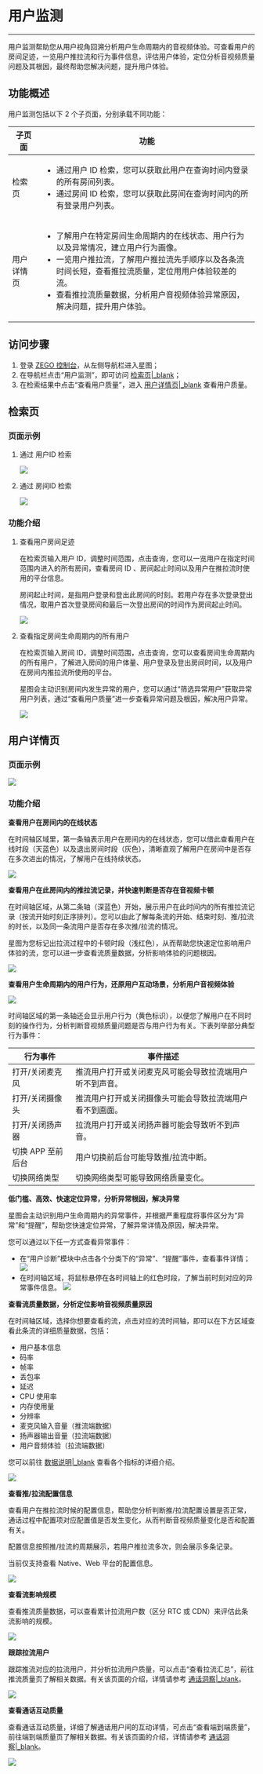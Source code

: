 # 用户监测

- - -
用户监测帮助您从用户视角回溯分析用户生命周期内的音视频体验。可查看用户的房间足迹，一览用户推拉流和行为事件信息，评估用户体验，定位分析音视频质量问题及其根因，最终帮助您解决问题，提升用户体验。

## 功能概述

用户监测包括以下 2 个子页面，分别承载不同功能：

|子页面|功能|
|--|--|
|检索页|<ul><li>通过用户 ID 检索，您可以获取此用户在查询时间内登录的所有房间列表。</li><li>通过房间 ID 检索，您可以获取此房间在查询时间内的所有登录用户列表。</li></ul>|
|用户详情页|<ul><li>了解用户在特定房间生命周期内的在线状态、用户行为以及异常情况，建立用户行为画像。</li><li>一览用户推拉流，了解用户推拉流先手顺序以及各条流时间长短，查看推拉流质量，定位用用户体验较差的流。</li><li>查看推拉流质量数据，分析用户音视频体验异常原因，解决问题，提升用户体验。</li></ul>|


## 访问步骤
1. 登录 [ZEGO 控制台](https://console.zego.im)，从左侧导航栏进入星图；
2. 在导航栏点击“用户监测”，即可访问 [检索页\|_blank](#检索页)；
3. 在检索结果中点击“查看用户质量”，进入 [用户详情页\|_blank](#用户详情页) 查看用户质量。

## 检索页

### 页面示例
1. 通过 用户ID 检索

    <Frame width="512" height="auto" caption=""><Frame width="512" height="auto" caption=""><img src="https://storage.zego.im/sdk-doc/Pics/Prism/jiansuo_yonghuID.png" /></Frame></Frame>

2. 通过 房间ID 检索

    <Frame width="512" height="auto" caption=""><Frame width="512" height="auto" caption=""><img src="https://storage.zego.im/sdk-doc/Pics/Prism/jiansuo_fangjianID.png" /></Frame></Frame>

### 功能介绍
1. 查看用户房间足迹

    在检索页输入用户 ID，调整时间范围，点击查询，您可以一览用户在指定时间范围内进入的所有房间，查看房间 ID 、房间起止时间以及用户在推拉流时使用的平台信息。

    <Note title="Note">

    房间起止时间，是指用户登录和登出此房间的时刻。若用户存在多次登录登出情况，取用户首次登录房间和最后一次登出房间的时间作为房间起止时间。
    </Note>

    <Frame width="512" height="auto" caption=""><Frame width="512" height="auto" caption=""><img src="https://storage.zego.im/sdk-doc/Pics/Prism/yonghujiance/yonghuIDjiansuoshili.png" /></Frame></Frame>

2. 查看指定房间生命周期内的所有用户

    在检索页输入房间 ID，调整时间范围，点击查询，您可以查看房间生命周期内的所有用户，了解进入房间的用户体量、用户登录及登出房间时间，以及用户在房间内推拉流所使用的平台。

    星图会主动识别房间内发生异常的用户，您可以通过“筛选异常用户”获取异常用户列表，通过“查看用户质量”进一步查看异常问题及根因，解决用户异常。

    <Frame width="512" height="auto" caption=""><Frame width="512" height="auto" caption=""><img src="https://storage.zego.im/sdk-doc/Pics/Prism/yonghujiance/fangjianIDjiansuohshili.png" /></Frame></Frame>

## 用户详情页

### 页面示例

<Frame width="512" height="auto" caption=""><Frame width="512" height="auto" caption=""><img src="https://storage.zego.im/sdk-doc/Pics/Prism/yonghuxiangqingye.png" /></Frame></Frame>

### 功能介绍

**查看用户在房间内的在线状态**

在时间轴区域里，第一条轴表示用户在房间内的在线状态，您可以借此查看用户在线时段（天蓝色）以及退出房间时段（灰色），清晰直观了解用户在房间中是否存在多次进出的情况，了解用户在线持续状态。

<Frame width="512" height="auto" caption=""><Frame width="512" height="auto" caption=""><img src="https://storage.zego.im/sdk-doc/Pics/Prism/yonghujiance/fangjianshijianzhou.png" /></Frame></Frame>

**查看用户在此房间内的推拉流记录，并快速判断是否存在音视频卡顿**

在时间轴区域，从第二条轴（深蓝色）开始，展示用户在此时间内的所有推拉流记录（按流开始时刻正序排列）。您可以由此了解每条流的开始、结束时刻、推/拉流的时长，以及同一条流用户是否存在多次推/拉流的情况。

星图为您标记出拉流过程中的卡顿时段（浅红色），从而帮助您快速定位影响用户体验的流，您可以进一步查看流质量数据，分析影响体验的问题根因。

<Frame width="512" height="auto" caption=""><Frame width="512" height="auto" caption=""><img src="https://storage.zego.im/sdk-doc/Pics/Prism/yonghujiance/liushijianzhou.png" /></Frame></Frame>

**查看用户生命周期内的用户行为，还原用户互动场景，分析用户音视频体验**

<Frame width="512" height="auto" caption=""><Frame width="512" height="auto" caption=""><img src="https://storage.zego.im/sdk-doc/Pics/Prism/yonghujiance/yonghuxingwei.png" /></Frame></Frame>

时间轴区域的第一条轴还会显示用户行为（黄色标识），以便您了解用户在不同时刻的操作行为，分析判断音视频质量问题是否与用户行为有关。下表列举部分典型行为事件：

|行为事件|事件描述|
|-|-|
|打开/关闭麦克风|推流用户打开或关闭麦克风可能会导致拉流端用户听不到声音。|
|打开/关闭摄像头|推流用户打开或关闭摄像头可能会导致拉流端用户看不到画面。|
|打开/关闭扬声器|拉流用户打开或关闭扬声器可能会导致听不到声音。|
|切换 APP 至前后台|用户切换前后台可能导致推/拉流中断。|
|切换网络类型|切换网络类型可能导致网络质量变化。|

**低门槛、高效、快速定位异常，分析异常根因，解决异常**

星图会主动识别用户生命周期内的异常事件，并根据严重程度将事件区分为“异常”和“提醒”，帮助您快速定位异常，了解异常详情及原因，解决异常。

您可以通过以下任一方式查看异常事件：
- 在“用户诊断”模块中点击各个分类下的“异常”、“提醒”事件，查看事件详情；
  <Frame width="512" height="auto" caption=""><img src="https://storage.zego.im/sdk-doc/Pics/Prism/yonghujiance/zizhuzhenduan.png" /></Frame>
- 在时间轴区域，将鼠标悬停在各时间轴上的红色时段，了解当前时刻对应的异常事件信息。
  <Frame width="512" height="auto" caption=""><img src="https://storage.zego.im/sdk-doc/Pics/Prism/yonghujiance/yichangshijian.png" /></Frame>


**查看流质量数据，分析定位影响音视频质量原因**

在时间轴区域，选择你想要查看的流，点击对应的流时间轴，即可以在下方区域查看此条流的详细质量数据，包括：
- 用户基本信息
- 码率
- 帧率
- 丢包率
- 延迟
- CPU 使用率
- 内存使用量
- 分辨率
- 麦克风输入音量（推流端数据）
- 扬声器输出音量（拉流端数据）
- 用户音频体验（拉流端数据）

您可以前往 [数据说明\|_blank](./Communication%20Insights/Data%20explanation.mdx) 查看各个指标的详细介绍。

<Frame width="512" height="auto" caption=""><img src="https://storage.zego.im/sdk-doc/Pics/Prism/yonghujiance/liuzhiliangtubiao.png" /></Frame>

**查看推/拉流配置信息**

查看用户在推拉流时候的配置信息，帮助您分析判断推/拉流配置设置是否正常，通话过程中配置项对应配置值是否发生变化，从而判断音视频质量变化是否和配置有关。

配置信息按照推/拉流的周期展示，若用户推拉流多次，则会展示多条记录。

<Note title="Note">

当前仅支持查看 Native、Web 平台的配置信息。
</Note>

<Frame width="512" height="auto" caption=""><img src="https://storage.zego.im/sdk-doc/Pics/Prism/peizhibiao.png" /></Frame>

**查看流影响规模**

查看推流质量数据，可以查看累计拉流用户数（区分 RTC 或 CDN）来评估此条流影响的规模。

<Frame width="512" height="auto" caption=""><img src="https://storage.zego.im/sdk-doc/Pics/Prism/Scale.png" /></Frame>

**跟踪拉流用户**

跟踪推流对应的拉流用户，并分析拉流用户质量，可以点击“查看拉流汇总”，前往推流质量页了解相关数据。有关该页面的介绍，详情请参考 [通话洞察\|_blank](#16609#5)。

<Frame width="512" height="auto" caption=""><img src="https://storage.zego.im/sdk-doc/Pics/Prism/Stream_playing.png" /></Frame>

**查看通话互动质量**

查看通话互动质量，详细了解通话用户间的互动详情，可点击“查看端到端质量”，前往端到端质量页了解相关数据。有关该页面的介绍，详情请参考 [通话洞察\|_blank](#16609#6)。

<Frame width="512" height="auto" caption=""><img src="https://storage.zego.im/sdk-doc/Pics/Prism/End2End.png" /></Frame>
